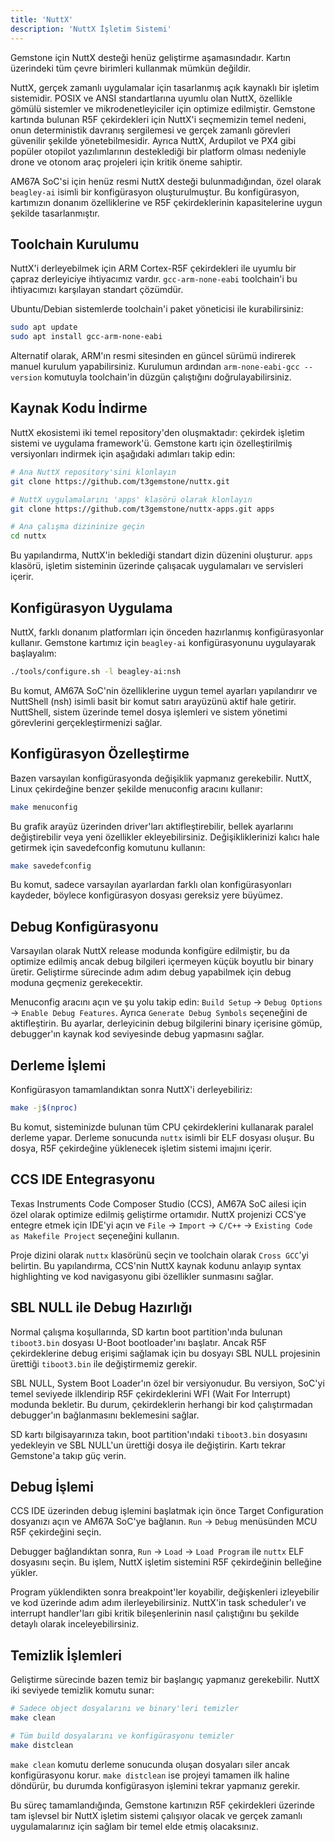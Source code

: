 ```yaml
---
title: 'NuttX'
description: 'NuttX İşletim Sistemi'
---
```


<Warning>
Gemstone için NuttX desteği henüz geliştirme aşamasındadır. Kartın üzerindeki tüm çevre birimleri kullanmak mümkün
değildir.
</Warning>

NuttX, gerçek zamanlı uygulamalar için tasarlanmış açık kaynaklı bir işletim sistemidir. POSIX ve ANSI standartlarına
uyumlu olan NuttX, özellikle gömülü sistemler ve mikrodenetleyiciler için optimize edilmiştir. Gemstone kartında
bulunan R5F çekirdekleri için NuttX'i seçmemizin temel nedeni, onun deterministik davranış sergilemesi ve gerçek zamanlı
görevleri güvenilir şekilde yönetebilmesidir. Ayrıca NuttX, Ardupilot ve PX4 gibi popüler otopilot yazılımlarının
desteklediği bir platform olması nedeniyle drone ve otonom araç projeleri için kritik öneme sahiptir.

AM67A SoC'si için henüz resmi NuttX desteği bulunmadığından, özel olarak `beagley-ai` isimli bir konfigürasyon
oluşturulmuştur. Bu konfigürasyon, kartımızın donanım özelliklerine ve R5F çekirdeklerinin kapasitelerine uygun şekilde
tasarlanmıştır.

## Toolchain Kurulumu

NuttX'i derleyebilmek için ARM Cortex-R5F çekirdekleri ile uyumlu bir çapraz derleyiciye ihtiyacımız vardır.
`gcc-arm-none-eabi` toolchain'i bu ihtiyacımızı karşılayan standart çözümdür.

Ubuntu/Debian sistemlerde toolchain'i paket yöneticisi ile kurabilirsiniz:

```bash
sudo apt update
sudo apt install gcc-arm-none-eabi
```

Alternatif olarak, ARM'ın resmi sitesinden en güncel sürümü indirerek manuel kurulum yapabilirsiniz. Kurulumun ardından
`arm-none-eabi-gcc --version` komutuyla toolchain'in düzgün çalıştığını doğrulayabilirsiniz.

## Kaynak Kodu İndirme

NuttX ekosistemi iki temel repository'den oluşmaktadır: çekirdek işletim sistemi ve uygulama framework'ü. Gemstone kartı
için özelleştirilmiş versiyonları indirmek için aşağıdaki adımları takip edin:

```bash
# Ana NuttX repository'sini klonlayın
git clone https://github.com/t3gemstone/nuttx.git

# NuttX uygulamalarını 'apps' klasörü olarak klonlayın
git clone https://github.com/t3gemstone/nuttx-apps.git apps

# Ana çalışma dizininize geçin
cd nuttx
```

Bu yapılandırma, NuttX'in beklediği standart dizin düzenini oluşturur. `apps` klasörü, işletim sisteminin üzerinde
çalışacak uygulamaları ve servisleri içerir.

## Konfigürasyon Uygulama

NuttX, farklı donanım platformları için önceden hazırlanmış konfigürasyonlar kullanır. Gemstone kartımız için
`beagley-ai` konfigürasyonunu uygulayarak başlayalım:

```bash
./tools/configure.sh -l beagley-ai:nsh
```

Bu komut, AM67A SoC'nin özelliklerine uygun temel ayarları yapılandırır ve NuttShell (nsh) isimli basit bir komut satırı
arayüzünü aktif hale getirir. NuttShell, sistem üzerinde temel dosya işlemleri ve sistem yönetimi görevlerini
gerçekleştirmenizi sağlar.

## Konfigürasyon Özelleştirme

Bazen varsayılan konfigürasyonda değişiklik yapmanız gerekebilir. NuttX, Linux çekirdeğine benzer şekilde menuconfig
aracını kullanır:

```bash
make menuconfig
```

Bu grafik arayüz üzerinden driver'ları aktifleştirebilir, bellek ayarlarını değiştirebilir veya yeni özellikler
ekleyebilirsiniz. Değişikliklerinizi kalıcı hale getirmek için savedefconfig komutunu kullanın:

```bash
make savedefconfig
```

Bu komut, sadece varsayılan ayarlardan farklı olan konfigürasyonları kaydeder, böylece konfigürasyon dosyası gereksiz
yere büyümez.

## Debug Konfigürasyonu

Varsayılan olarak NuttX release modunda konfigüre edilmiştir, bu da optimize edilmiş ancak debug bilgileri içermeyen
küçük boyutlu bir binary üretir. Geliştirme sürecinde adım adım debug yapabilmek için debug moduna geçmeniz
gerekecektir.

Menuconfig aracını açın ve şu yolu takip edin: `Build Setup` → `Debug Options` → `Enable Debug Features`. Ayrıca
`Generate Debug Symbols` seçeneğini de aktifleştirin. Bu ayarlar, derleyicinin debug bilgilerini binary içerisine gömüp,
debugger'ın kaynak kod seviyesinde debug yapmasını sağlar.

## Derleme İşlemi

Konfigürasyon tamamlandıktan sonra NuttX'i derleyebiliriz:

```bash
make -j$(nproc)
```

Bu komut, sisteminizde bulunan tüm CPU çekirdeklerini kullanarak paralel derleme yapar. Derleme sonucunda `nuttx` isimli
bir ELF dosyası oluşur. Bu dosya, R5F çekirdeğine yüklenecek işletim sistemi imajını içerir.

## CCS IDE Entegrasyonu

Texas Instruments Code Composer Studio (CCS), AM67A SoC ailesi için özel olarak optimize edilmiş geliştirme ortamıdır.
NuttX projenizi CCS'ye entegre etmek için IDE'yi açın ve `File` → `Import` → `C/C++` → `Existing Code as Makefile
Project` seçeneğini kullanın. 

Proje dizini olarak `nuttx` klasörünü seçin ve toolchain olarak `Cross GCC`'yi belirtin. Bu yapılandırma, CCS'nin NuttX
kaynak kodunu anlayıp syntax highlighting ve kod navigasyonu gibi özellikler sunmasını sağlar.

## SBL NULL ile Debug Hazırlığı

Normal çalışma koşullarında, SD kartın boot partition'ında bulunan `tiboot3.bin` dosyası U-Boot bootloader'ını başlatır.
Ancak R5F çekirdeklerine debug erişimi sağlamak için bu dosyayı SBL NULL projesinin ürettiği `tiboot3.bin` ile
değiştirmemiz gerekir.

SBL NULL, System Boot Loader'ın özel bir versiyonudur. Bu versiyon, SoC'yi temel seviyede ilklendirip R5F çekirdeklerini
WFI (Wait For Interrupt) modunda bekletir. Bu durum, çekirdeklerin herhangi bir kod çalıştırmadan debugger'ın
bağlanmasını beklemesini sağlar.

SD kartı bilgisayarınıza takın, boot partition'ındaki `tiboot3.bin` dosyasını yedekleyin ve SBL NULL'un ürettiği dosya
ile değiştirin. Kartı tekrar Gemstone'a takıp güç verin.

## Debug İşlemi

CCS IDE üzerinden debug işlemini başlatmak için önce Target Configuration dosyanızı açın ve AM67A SoC'ye bağlanın. `Run`
→ `Debug` menüsünden MCU R5F çekirdeğini seçin.

Debugger bağlandıktan sonra, `Run` → `Load` → `Load Program` ile `nuttx` ELF dosyasını seçin. Bu işlem, NuttX işletim
sistemini R5F çekirdeğinin belleğine yükler. 

Program yüklendikten sonra breakpoint'ler koyabilir, değişkenleri izleyebilir ve kod üzerinde adım adım
ilerleyebilirsiniz. NuttX'in task scheduler'ı ve interrupt handler'ları gibi kritik bileşenlerinin nasıl çalıştığını bu
şekilde detaylı olarak inceleyebilirsiniz.

## Temizlik İşlemleri

Geliştirme sürecinde bazen temiz bir başlangıç yapmanız gerekebilir. NuttX iki seviyede temizlik komutu sunar:

```bash
# Sadece object dosyalarını ve binary'leri temizler
make clean

# Tüm build dosyalarını ve konfigürasyonu temizler
make distclean
```

`make clean` komutu derleme sonucunda oluşan dosyaları siler ancak konfigürasyonu korur. `make distclean` ise projeyi
tamamen ilk haline döndürür, bu durumda konfigürasyon işlemini tekrar yapmanız gerekir.

Bu süreç tamamlandığında, Gemstone kartınızın R5F çekirdekleri üzerinde tam işlevsel bir NuttX işletim sistemi çalışıyor
olacak ve gerçek zamanlı uygulamalarınız için sağlam bir temel elde etmiş olacaksınız.
